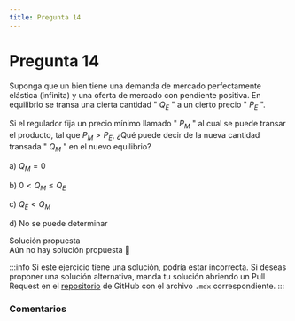 ```yaml
---
title: Pregunta 14
---
```



# Pregunta 14

<div className="exercise">

Suponga que un bien tiene una demanda de mercado perfectamente elástica (infinita) y una oferta de mercado con pendiente positiva. En equilibrio se transa una cierta cantidad " $Q_E$ " a un cierto precio " $P_E$ ".

Si el regulador fija un precio mínimo llamado " $P_M$ " al cual se puede transar el producto, tal que $P_M>P_E$, ¿Qué puede decir de la nueva cantidad transada " $Q_M$ " en el nuevo equilibrio?

a) $Q_M=0$

b) $0< Q_M \leq Q_E$

c) $Q_E<Q_M$

d) No se puede determinar
</div>

<MDXDetails>
<summary>Solución propuesta</summary>

<div className="exercise">
Aún no hay solución propuesta 🥲
</div>

:::info
Si este ejercicio tiene una solución, podría estar incorrecta. Si deseas proponer una solución alternativa, manda tu solución abriendo
un Pull Request en el [repositorio](https://github.com/crow-rojas/apuntes-fundamentals/pulls) de GitHub con el archivo
`.mdx` correspondiente.
:::

</MDXDetails>

### Comentarios

<Disqus
  url="https://crow-rojas.github.io/apuntes-fundamentals/docs/engineering/economics/exercises/2016-2/p14"
  identifier="docs/engineering/economics/exercises/2016-2/p14"
  title="2016-2 Economia - Pregunta 14"
/>
